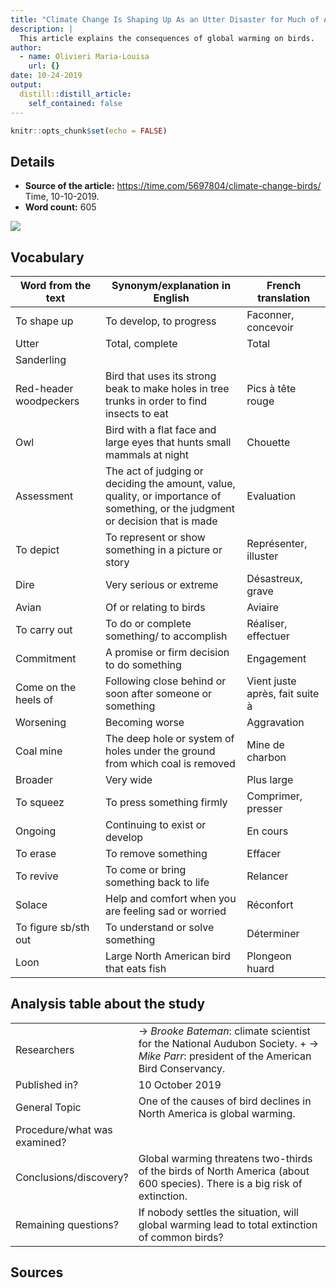 ```yaml
---
title: "Climate Change Is Shaping Up As an Utter Disaster for Much of America's Bird Life"
description: |
  This article explains the consequences of global warming on birds.
author:
  - name: Olivieri Maria-Louisa
    url: {}
date: 10-24-2019
output:
  distill::distill_article:
    self_contained: false
---
```


```r
knitr::opts_chunk$set(echo = FALSE)
```

## Details

* **Source of the article:** <https://time.com/5697804/climate-change-birds/> Time, 10-10-2019.
* **Word count:** 605

![](bird.jpeg)


## Vocabulary

| Word from the text  | Synonym/explanation in English | French translation |
| ------------------- | ------------------------------ | ------------------ |
| To shape up | To develop, to progress | Faconner, concevoir |
| Utter | Total, complete | Total |
| Sanderling |
| Red-header woodpeckers | Bird that uses its strong beak to make holes in tree trunks in order to find insects to eat | Pics à tête rouge |
| Owl | Bird with a flat face and large eyes that hunts small mammals at night | Chouette |
| Assessment | The act of judging or deciding the amount, value, quality, or importance of something, or the judgment or decision that is made |Evaluation |
| To depict | To represent or show something in a picture or story | Représenter, illuster |
| Dire | Very serious or extreme | Désastreux, grave | 
| Avian | Of or relating to birds | Aviaire |
| To carry out | To do or complete something/ to accomplish | Réaliser, effectuer |
| Commitment | A promise or firm decision to do something | Engagement |
| Come on the heels of | Following close behind or soon after someone or something | Vient juste après, fait suite à |
| Worsening | Becoming worse | Aggravation | 
| Coal mine | The deep hole or system of holes under the ground from which coal is removed |Mine de charbon |
| Broader | Very wide | Plus large |
| To squeez | To press something firmly | Comprimer, presser |
| Ongoing | Continuing to exist or develop | En cours |
| To erase | To remove something | Effacer |
| To revive | To come or bring something back to life | Relancer |
| Solace | Help and comfort when you are feeling sad or worried | Réconfort |
| To figure sb/sth out | To understand or solve something | Déterminer |
| Loon | Large North American bird that eats fish | Plongeon huard | 



## Analysis table about the study

|                              |                                                                     |
| ---------------------------- | ------------------------------------------------------------------- |
| Researchers                  | -> *Brooke Bateman*: climate scientist for the National Audubon Society. + -> *Mike Parr*: president of the American Bird Conservancy. |
| Published in?                | 10 October 2019 |
| General Topic                | One of the causes of bird declines in North America is global warming. |
| Procedure/what was examined? |
| Conclusions/discovery?       | Global warming threatens two-thirds of the birds of North America (about 600 species). There is a big risk of extinction. |
| Remaining questions?         | If nobody settles the situation, will global warming lead to total extinction of common birds? |


## Sources
